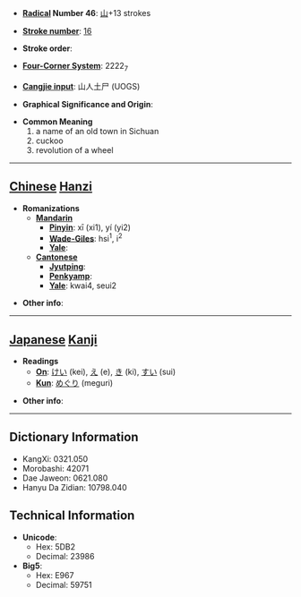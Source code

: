 * '''[[Wiktionary:Chinese radical index| Radical]] Number 46''': [[Wiktionary:Chinese radical index 山|山]]+13 strokes

* '''[[Wiktionary:Chinese total strokes index|Stroke number]]''': [[Wiktionary:Chinese total strokes index 16|16]]

* '''Stroke order''': 

* '''[[Wiktionary:Chinese four corner index|Four-Corner System]]''': 2222<sub>7</sub>

* '''[[Wiktionary:Chinese Cangjie index|Cangjie input]]''': 山人土尸 (UOGS)

* '''Graphical Significance and Origin''': 

* '''Common Meaning'''
*#a name of an old town in Sichuan
*# cuckoo
*# revolution of a wheel


----

== [[Chinese]] [[Hanzi]] ==

* '''Romanizations'''
** '''[[Mandarin]]'''
*** '''[[Pinyin]]''': xī (xi1), yí (yi2)
*** '''[[Wade-Giles]]''': hsi<sup>1</sup>, i<sup>2</sup>
*** '''[[Yale]]''': 
** '''[[Cantonese]]'''
*** '''[[Jyutping]]''':
*** '''[[Penkyamp]]''': 
*** '''[[Yale]]''': kwai4, seui2

* '''Other info''': 

----

== [[Japanese]] [[Kanji]] ==

* '''Readings'''
** '''[[On]]''': [[けい]] (kei), [[え]] (e), [[き]] (ki), [[すい]] (sui)
** '''[[Kun]]''': [[めぐり]] (meguri)

* '''Other info''':  

----

== Dictionary Information ==

* KangXi: 0321.050
* Morobashi: 42071
* Dae Jaweon: 0621.080
* Hanyu Da Zidian: 10798.040

== Technical Information ==

* '''Unicode''':
** Hex: 5DB2
** Decimal: 23986
* '''Big5''':
** Hex: E967
** Decimal: 59751